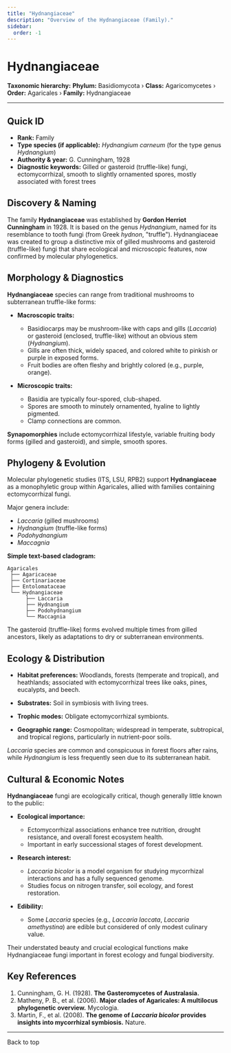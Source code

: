 ```yaml
---
title: "Hydnangiaceae"
description: "Overview of the Hydnangiaceae (Family)."
sidebar:
  order: -1
---
```



# Hydnangiaceae <Badge variant="note" text="Family" />

**Taxonomic hierarchy:** **Phylum:** Basidiomycota › **Class:** Agaricomycetes › **Order:** Agaricales › **Family:** Hydnangiaceae

---

## Quick ID
* **Rank:** Family  
* **Type species (if applicable):** _Hydnangium carneum_ (for the type genus _Hydnangium_)  
* **Authority & year:** G. Cunningham, 1928  
* **Diagnostic keywords:** Gilled or gasteroid (truffle-like) fungi, ectomycorrhizal, smooth to slightly ornamented spores, mostly associated with forest trees  

## Discovery & Naming
The family **Hydnangiaceae** was established by **Gordon Herriot Cunningham** in 1928. It is based on the genus _Hydnangium_, named for its resemblance to tooth fungi (from Greek _hydnon_, "truffle"). Hydnangiaceae was created to group a distinctive mix of gilled mushrooms and gasteroid (truffle-like) fungi that share ecological and microscopic features, now confirmed by molecular phylogenetics.

## Morphology & Diagnostics
**Hydnangiaceae** species can range from traditional mushrooms to subterranean truffle-like forms:

- **Macroscopic traits:**
  - Basidiocarps may be mushroom-like with caps and gills (_Laccaria_) or gasteroid (enclosed, truffle-like) without an obvious stem (_Hydnangium_).
  - Gills are often thick, widely spaced, and colored white to pinkish or purple in exposed forms.
  - Fruit bodies are often fleshy and brightly colored (e.g., purple, orange).

- **Microscopic traits:**
  - Basidia are typically four-spored, club-shaped.
  - Spores are smooth to minutely ornamented, hyaline to lightly pigmented.
  - Clamp connections are common.

**Synapomorphies** include ectomycorrhizal lifestyle, variable fruiting body forms (gilled and gasteroid), and simple, smooth spores.

## Phylogeny & Evolution
Molecular phylogenetic studies (ITS, LSU, RPB2) support **Hydnangiaceae** as a monophyletic group within Agaricales, allied with families containing ectomycorrhizal fungi.

Major genera include:

- _Laccaria_ (gilled mushrooms)
- _Hydnangium_ (truffle-like forms)
- _Podohydnangium_
- _Maccagnia_

**Simple text-based cladogram:**
```
Agaricales
 ├── Agaricaceae
 ├── Cortinariaceae
 ├── Entolomataceae
 └── Hydnangiaceae
      ├── Laccaria
      ├── Hydnangium
      ├── Podohydnangium
      └── Maccagnia
```
The gasteroid (truffle-like) forms evolved multiple times from gilled ancestors, likely as adaptations to dry or subterranean environments.

## Ecology & Distribution
- **Habitat preferences:** Woodlands, forests (temperate and tropical), and heathlands; associated with ectomycorrhizal trees like oaks, pines, eucalypts, and beech.
- **Substrates:** Soil in symbiosis with living trees.
- **Trophic modes:** Obligate ectomycorrhizal symbionts.

- **Geographic range:** Cosmopolitan; widespread in temperate, subtropical, and tropical regions, particularly in nutrient-poor soils.

_Laccaria_ species are common and conspicuous in forest floors after rains, while _Hydnangium_ is less frequently seen due to its subterranean habit.

## Cultural & Economic Notes
**Hydnangiaceae** fungi are ecologically critical, though generally little known to the public:

- **Ecological importance:**
  - Ectomycorrhizal associations enhance tree nutrition, drought resistance, and overall forest ecosystem health.
  - Important in early successional stages of forest development.

- **Research interest:**
  - _Laccaria bicolor_ is a model organism for studying mycorrhizal interactions and has a fully sequenced genome.
  - Studies focus on nitrogen transfer, soil ecology, and forest restoration.

- **Edibility:**
  - Some _Laccaria_ species (e.g., _Laccaria laccata_, _Laccaria amethystina_) are edible but considered of only modest culinary value.

Their understated beauty and crucial ecological functions make Hydnangiaceae fungi important in forest ecology and fungal biodiversity.

## Key References
1. Cunningham, G. H. (1928). **The Gasteromycetes of Australasia.**  
2. Matheny, P. B., et al. (2006). **Major clades of Agaricales: A multilocus phylogenetic overview.** Mycologia.  
3. Martin, F., et al. (2008). **The genome of _Laccaria bicolor_ provides insights into mycorrhizal symbiosis.** Nature.  

---

<LinkButton href="#top" variant="minimal" icon="arrow-up">
  Back to top
</LinkButton>
